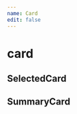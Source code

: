 ```yaml
---
name: Card
edit: false
---
```




# card

## SelectedCard

<Playground>
  <div style={{overflow: 'hidden', overflowX: 'scroll'}}>
    <SelectedCard selectedElement={['a', 'b', 'c']} />
  </div>
</Playground>

## SummaryCard

<Playground>
  <div style={{overflow: 'hidden', overflowX: 'scroll'}}>
    <SummaryCard 
      data={{
        "Follow-up Patients": 24764,
        "High Risk Patients": 4833,
        "A.I. Analysis Features": 780,
        "Total Patients": 572811
      }} 
    />
  </div>
</Playground>